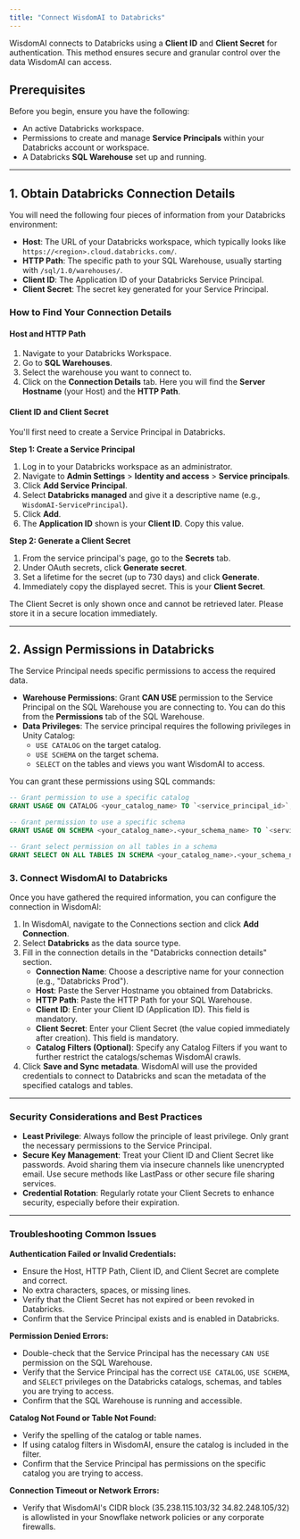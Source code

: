 ```yaml
---
title: "Connect WisdomAI to Databricks"
---
```


WisdomAI connects to Databricks using a **Client ID** and **Client Secret** for authentication. This method ensures secure and granular control over the data WisdomAI can access.

## Prerequisites

Before you begin, ensure you have the following:

- An active Databricks workspace.
- Permissions to create and manage **Service Principals** within your Databricks account or workspace.
- A Databricks **SQL Warehouse** set up and running.

---

## 1. Obtain Databricks Connection Details

You will need the following four pieces of information from your Databricks environment:

- **Host**: The URL of your Databricks workspace, which typically looks like `https://<region>.cloud.databricks.com/`.
- **HTTP Path**: The specific path to your SQL Warehouse, usually starting with `/sql/1.0/warehouses/`.
- **Client ID**: The Application ID of your Databricks Service Principal.
- **Client Secret**: The secret key generated for your Service Principal.

### How to Find Your Connection Details

#### Host and HTTP Path

1. Navigate to your Databricks Workspace.
2. Go to **SQL Warehouses**.
3. Select the warehouse you want to connect to.
4. Click on the **Connection Details** tab. Here you will find the **Server Hostname** (your Host) and the **HTTP Path**.

#### Client ID and Client Secret

You'll first need to create a Service Principal in Databricks.

**Step 1: Create a Service Principal**

1. Log in to your Databricks workspace as an administrator.
2. Navigate to **Admin Settings** \> **Identity and access** \> **Service principals**.
3. Click **Add Service Principal**.
4. Select **Databricks managed** and give it a descriptive name (e.g., `WisdomAI-ServicePrincipal`).
5. Click **Add**.
6. The **Application ID** shown is your **Client ID**. Copy this value.

**Step 2: Generate a Client Secret**

1. From the service principal's page, go to the **Secrets** tab.
2. Under OAuth secrets, click **Generate secret**.
3. Set a lifetime for the secret (up to 730 days) and click **Generate**.
4. Immediately copy the displayed secret. This is your **Client Secret**.

<Warning>
  The Client Secret is only shown once and cannot be retrieved later. Please store it in a secure location immediately.
</Warning>

---

## 2. Assign Permissions in Databricks

The Service Principal needs specific permissions to access the required data.

- **Warehouse Permissions**: Grant **CAN USE** permission to the Service Principal on the SQL Warehouse you are connecting to. You can do this from the **Permissions** tab of the SQL Warehouse.
- **Data Privileges**: The service principal requires the following privileges in Unity Catalog:
  - `USE CATALOG` on the target catalog.
  - `USE SCHEMA` on the target schema.
  - `SELECT` on the tables and views you want WisdomAI to access.

You can grant these permissions using SQL commands:

```sql
-- Grant permission to use a specific catalog
GRANT USAGE ON CATALOG <your_catalog_name> TO `<service_principal_id>`;

-- Grant permission to use a specific schema
GRANT USAGE ON SCHEMA <your_catalog_name>.<your_schema_name> TO `<service_principal_id>`;

-- Grant select permission on all tables in a schema
GRANT SELECT ON ALL TABLES IN SCHEMA <your_catalog_name>.<your_schema_name> TO `<service_principal_id>`;
```

### 3. Connect WisdomAl to Databricks

Once you have gathered the required information, you can configure the connection in WisdomAl:

1.  In WisdomAl, navigate to the Connections section and click **Add Connection**.
2.  Select **Databricks** as the data source type.
3.  Fill in the connection details in the "Databricks connection details" section.
    * **Connection Name**: Choose a descriptive name for your connection (e.g., "Databricks Prod").
    * **Host**: Paste the Server Hostname you obtained from Databricks.
    * **HTTP Path**: Paste the HTTP Path for your SQL Warehouse.
    * **Client ID**: Enter your Client ID (Application ID). This field is mandatory.
    * **Client Secret**: Enter your Client Secret (the value copied immediately after creation). This field is mandatory.
    * **Catalog Filters (Optional)**: Specify any Catalog Filters if you want to further restrict the catalogs/schemas WisdomAl crawls.
4.  Click **Save and Sync metadata**. WisdomAl will use the provided credentials to connect to Databricks and scan the metadata of the specified catalogs and tables.

---

### Security Considerations and Best Practices
* **Least Privilege**: Always follow the principle of least privilege. Only grant the necessary permissions to the Service Principal.
* **Secure Key Management**: Treat your Client ID and Client Secret like passwords. Avoid sharing them via insecure channels like unencrypted email. Use secure methods like LastPass or other secure file sharing services.
* **Credential Rotation**: Regularly rotate your Client Secrets to enhance security, especially before their expiration.

---

### Troubleshooting Common Issues

**Authentication Failed or Invalid Credentials:**
* Ensure the Host, HTTP Path, Client ID, and Client Secret are complete and correct.
* No extra characters, spaces, or missing lines.
* Verify that the Client Secret has not expired or been revoked in Databricks.
* Confirm that the Service Principal exists and is enabled in Databricks.

**Permission Denied Errors:**
* Double-check that the Service Principal has the necessary `CAN USE` permission on the SQL Warehouse.
* Verify that the Service Principal has the correct `USE CATALOG`, `USE SCHEMA`, and `SELECT` privileges on the Databricks catalogs, schemas, and tables you are trying to access.
* Confirm that the SQL Warehouse is running and accessible.

**Catalog Not Found or Table Not Found:**
* Verify the spelling of the catalog or table names.
* If using catalog filters in WisdomAl, ensure the catalog is included in the filter.
* Confirm that the Service Principal has permissions on the specific catalog you are trying to access.

**Connection Timeout or Network Errors:**
* Verify that WisdomAl's CIDR block (35.238.115.103/32 34.82.248.105/32) is allowlisted in your Snowflake network policies or any corporate firewalls.